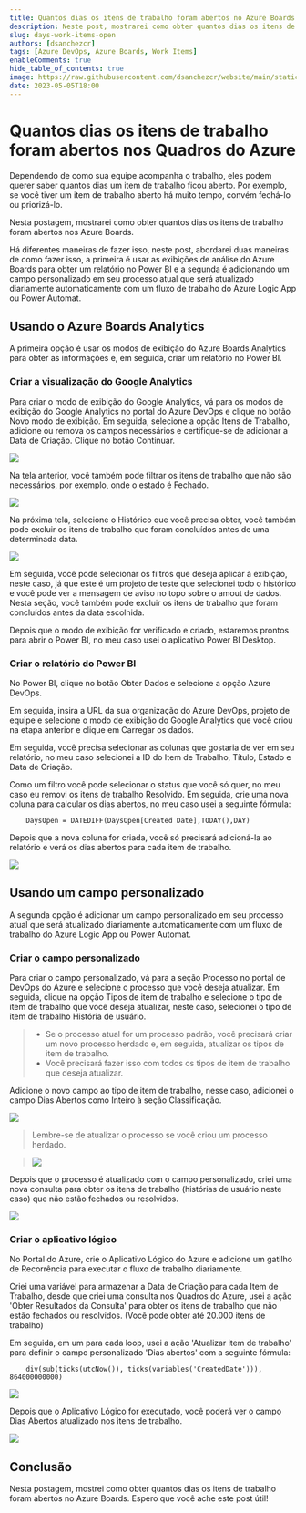 ```yaml
---
title: Quantos dias os itens de trabalho foram abertos no Azure Boards
description: Neste post, mostrarei como obter quantos dias os itens de trabalho foram abertos nos Quadros do Azure.
slug: days-work-items-open
authors: [dsanchezcr]
tags: [Azure DevOps, Azure Boards, Work Items]
enableComments: true
hide_table_of_contents: true
image: https://raw.githubusercontent.com/dsanchezcr/website/main/static/img/daysworkitemopen.jpg
date: 2023-05-05T18:00
---
```

# Quantos dias os itens de trabalho foram abertos nos Quadros do Azure

Dependendo de como sua equipe acompanha o trabalho, eles podem querer saber quantos dias um item de trabalho ficou aberto. Por exemplo, se você tiver um item de trabalho aberto há muito tempo, convém fechá-lo ou priorizá-lo.

Nesta postagem, mostrarei como obter quantos dias os itens de trabalho foram abertos nos Azure Boards.

<!--truncate-->

Há diferentes maneiras de fazer isso, neste post, abordarei duas maneiras de como fazer isso, a primeira é usar as exibições de análise do Azure Boards para obter um relatório no Power BI e a segunda é adicionando um campo personalizado em seu processo atual que será atualizado diariamente automaticamente com um fluxo de trabalho do Azure Logic App ou Power Automat.

## Usando o Azure Boards Analytics

A primeira opção é usar os modos de exibição do Azure Boards Analytics para obter as informações e, em seguida, criar um relatório no Power BI.

### Criar a visualização do Google Analytics

Para criar o modo de exibição do Google Analytics, vá para os modos de exibição do Google Analytics no portal do Azure DevOps e clique no botão Novo modo de exibição. Em seguida, selecione a opção Itens de Trabalho, adicione ou remova os campos necessários e certifique-se de adicionar a Data de Criação. Clique no botão Continuar.

![](pathname:///img/DaysOpenADO/new-view.jpg)

Na tela anterior, você também pode filtrar os itens de trabalho que não são necessários, por exemplo, onde o estado é Fechado.

![](pathname:///img/DaysOpenADO/filter.jpg)

Na próxima tela, selecione o Histórico que você precisa obter, você também pode excluir os itens de trabalho que foram concluídos antes de uma determinada data.

![](pathname:///img/DaysOpenADO/history.jpg)

Em seguida, você pode selecionar os filtros que deseja aplicar à exibição, neste caso, já que este é um projeto de teste que selecionei todo o histórico e você pode ver a mensagem de aviso no topo sobre o amout de dados. Nesta seção, você também pode excluir os itens de trabalho que foram concluídos antes da data escolhida.

Depois que o modo de exibição for verificado e criado, estaremos prontos para abrir o Power BI, no meu caso usei o aplicativo Power BI Desktop.

### Criar o relatório do Power BI

No Power BI, clique no botão Obter Dados e selecione a opção Azure DevOps.

Em seguida, insira a URL da sua organização do Azure DevOps, projeto de equipe e selecione o modo de exibição do Google Analytics que você criou na etapa anterior e clique em Carregar os dados.

Em seguida, você precisa selecionar as colunas que gostaria de ver em seu relatório, no meu caso selecionei a ID do Item de Trabalho, Título, Estado e Data de Criação.

Como um filtro você pode selecionar o status que você só quer, no meu caso eu removi os itens de trabalho Resolvido. Em seguida, crie uma nova coluna para calcular os dias abertos, no meu caso usei a seguinte fórmula:

```
    DaysOpen = DATEDIFF(DaysOpen[Created Date],TODAY(),DAY)
```

Depois que a nova coluna for criada, você só precisará adicioná-la ao relatório e verá os dias abertos para cada item de trabalho.

![](pathname:///img/DaysOpenADO/powerbi.jpg)

## Usando um campo personalizado

A segunda opção é adicionar um campo personalizado em seu processo atual que será atualizado diariamente automaticamente com um fluxo de trabalho do Azure Logic App ou Power Automat.

### Criar o campo personalizado

Para criar o campo personalizado, vá para a seção Processo no portal de DevOps do Azure e selecione o processo que você deseja atualizar. Em seguida, clique na opção Tipos de item de trabalho e selecione o tipo de item de trabalho que você deseja atualizar, neste caso, selecionei o tipo de item de trabalho História de usuário.

> - Se o processo atual for um processo padrão, você precisará criar um novo processo herdado e, em seguida, atualizar os tipos de item de trabalho.
> - Você precisará fazer isso com todos os tipos de item de trabalho que deseja atualizar.

Adicione o novo campo ao tipo de item de trabalho, nesse caso, adicionei o campo Dias Abertos como Inteiro à seção Classificação.

![](pathname:///img/DaysOpenADO/user-story.jpg)

> Lembre-se de atualizar o processo se você criou um processo herdado.

> ![](pathname:///img/DaysOpenADO/change-process.jpg)

Depois que o processo é atualizado com o campo personalizado, criei uma nova consulta para obter os itens de trabalho (histórias de usuário neste caso) que não estão fechados ou resolvidos.

![](pathname:///img/DaysOpenADO/query-user-stories.jpg)

### Criar o aplicativo lógico

No Portal do Azure, crie o Aplicativo Lógico do Azure e adicione um gatilho de Recorrência para executar o fluxo de trabalho diariamente.

Criei uma variável para armazenar a Data de Criação para cada Item de Trabalho, desde que criei uma consulta nos Quadros do Azure, usei a ação 'Obter Resultados da Consulta' para obter os itens de trabalho que não estão fechados ou resolvidos. (Você pode obter até 20.000 itens de trabalho)

Em seguida, em um para cada loop, usei a ação 'Atualizar item de trabalho' para definir o campo personalizado 'Dias abertos' com a seguinte fórmula:

```
    div(sub(ticks(utcNow()), ticks(variables('CreatedDate'))), 864000000000)
```

![](pathname:///img/DaysOpenADO/logic-app.jpg)

Depois que o Aplicativo Lógico for executado, você poderá ver o campo Dias Abertos atualizado nos itens de trabalho.

![](pathname:///img/DaysOpenADO/query-results.jpg)

## Conclusão

Nesta postagem, mostrei como obter quantos dias os itens de trabalho foram abertos no Azure Boards. Espero que você ache este post útil!